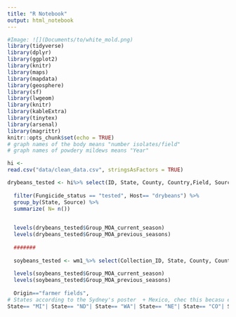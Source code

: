 ```yaml
---
title: "R Notebook"
output: html_notebook
---
```

```r
#Image: ![](Documents/to/white_mold.png)
library(tidyverse)
library(dplyr)
library(ggplot2)
library(knitr)
library(maps)
library(mapdata)
library(geosphere)
library(sf)
library(lwgeom)
library(knitr)
library(kableExtra)
library(tinytex)
library(arsenal)
library(magrittr)
knitr::opts_chunk$set(echo = TRUE)
# graph names of the body means "number isolates/field" 
# graph names of powdery mildews means "Year"

```

```r
hi <- 
read.csv("data/clean_data.csv", stringsAsFactors = TRUE)
```

```r
drybeans_tested <- hi%>% select(ID, State, County, Country,Field, Source, Year, Fungicide_status, Host, Group_MOA_current_season, molecule.s._previous_seasons) %>%# previous season is missing
  
  filter(Fungicide_status == "tested", Host== "drybeans") %>% 
  group_by(State, Source) %>% 
  summarize( N= n())

  
  levels(drybeans_tested$Group_MOA_current_season)
  levels(drybeans_tested$Group_MOA_previous_seasons)
  
  #######
  
  soybeans_tested <- wm1_%>% select(Collection_ID, State, County, Country, Origin, Year, Fungicide_status, Host, Group_MOA_current_season, Group_MOA_previous_seasons) %>% filter(Fungicide_status == "tested", Host== "soybeans") #%>% group_by(Host, State, Origin,Year, Group_MOA_current_season,  Group_MOA_previous_seasons) 
  
  levels(soybeans_tested$Group_MOA_current_season)
  levels(soybeans_tested$Group_MOA_previous_seasons)
  
  Origin=="farmer fields", 
# States according to the Sydney's poster  + Mexico, chec this becasu ein in captial Letter and lower case                                                
State== "MI"| State== "ND"| State== "WA"| State== "NE"| State== "CO"| State== "OR"| State== "CA"| State== "MN"| State== "WI"| State== "ID"| State== "NY"| Country== "Mexico") 
```

